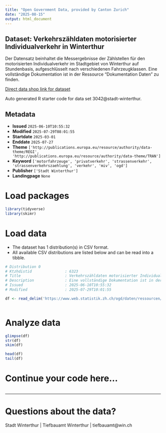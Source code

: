 ```yaml
---
title: "Open Government Data, provided by Canton Zurich"
date: "2025-08-15"
output: html_document
---
```


## Dataset: Verkehrszähldaten motorisierter Individualverkehr in Winterthur

Der Datensatz beinhaltet die Messergebnisse der Zählstellen für den motorisierten Individualverkehr im Stadtgebiet von Winterthur auf Stundenbasis, aufgeschlüsselt nach verschiedenen Fahrzeugklassen. Eine vollständige Dokumentation ist in der Ressource "Dokumentation Daten" zu finden.

[Direct data shop link for dataset](https://www.zh.ch/de/politik-staat/statistik-daten/datenkatalog.html#/datasets/3042@stadt-winterthur)

Auto generated R starter code for data set 3042@stadt-winterthur.

## Metadata

- **Issued** `2025-06-10T10:55:32`
- **Modified** `2025-07-29T08:01:55`
- **Startdate** `2025-03-01`
- **Enddate** `2025-07-27`
- **Theme** `['http://publications.europa.eu/resource/authority/data-theme/REGI', 'http://publications.europa.eu/resource/authority/data-theme/TRAN']`
- **Keyword** `['motorfahrzeuge', 'privatverkehr', 'strassenverkehr', 'strassenverkehrszaehlung', 'verkehr', 'miv', 'ogd']`
- **Publisher** `['Stadt Winterthur']`
- **Landingpage** `None`


# Load packages

```r

library(tidyverse)
library(skimr)

```

# Load data

-   The dataset has 1 distribution(s) in CSV format.
-   All available CSV distributions are listed below and can be read into a tibble.

```r

# Distribution 0
# Ktzhdistid               : 6323
# Title                    : Verkehrszähldaten motorisierter Individualverkehr in Winterthur, pro Stunde und nach Fahrzeugklassen
# Description              : Eine vollständige Dokumentation ist in der Ressource "Dokumentation Daten" zu finden.
# Issued                   : 2025-06-10T10:55:32
# Modified                 : 2025-07-29T10:01:55

df <- read_delim('https://www.web.statistik.zh.ch/ogd/daten/ressourcen/KTZH_00003042_00006323.csv')



```

# Analyze data

```r

glimpse(df)
str(df)
skim(df)

head(df)
tail(df)

```

# Continue your code here...

```r

```

------------------------------------------------------------------------

# Questions about the data?

Stadt Winterthur | Tiefbauamt Winterthur | tiefbauamt@win.ch
